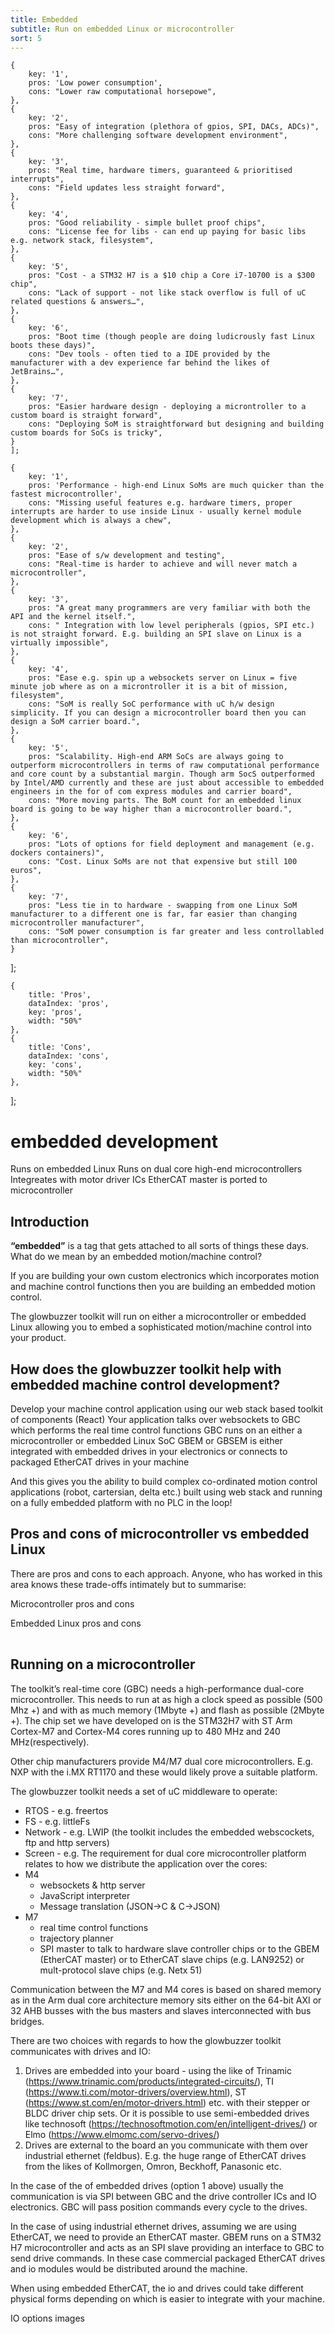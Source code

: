 ```yaml
---
title: Embedded
subtitle: Run on embedded Linux or microcontroller
sort: 5
---
```



    {
        key: '1',
        pros: 'Low power consumption',
        cons: "Lower raw computational horsepowe",
    },
    {
        key: '2',
        pros: "Easy of integration (plethora of gpios, SPI, DACs, ADCs)",
        cons: "More challenging software development environment",
    },
    {
        key: '3',
        pros: "Real time, hardware timers, guaranteed & prioritised interrupts",
        cons: "Field updates less straight forward",
    },
    {
        key: '4',
        pros: "Good reliability - simple bullet proof chips",
        cons: "License fee for libs - can end up paying for basic libs e.g. network stack, filesystem",
    },
    {
        key: '5',
        pros: "Cost - a STM32 H7 is a $10 chip a Core i7-10700 is a $300 chip",
        cons: "Lack of support - not like stack overflow is full of uC related questions & answers…",
    },
    {
        key: '6',
        pros: "Boot time (though people are doing ludicrously fast Linux boots these days)",
        cons: "Dev tools - often tied to a IDE provided by the manufacturer with a dev experience far behind the likes of JetBrains…",
    },
    {
        key: '7',
        pros: "Easier hardware design - deploying a microntroller to a custom board is straight forward",
        cons: "Deploying SoM is straightforward but designing and building custom boards for SoCs is tricky",
    }
    ];

    {
        key: '1',
        pros: 'Performance - high-end Linux SoMs are much quicker than the fastest microcontroller',
        cons: "Missing useful features e.g. hardware timers, proper interrupts are harder to use inside Linux - usually kernel module development which is always a chew",
    },
    {
        key: '2',
        pros: "Ease of s/w development and testing",
        cons: "Real-time is harder to achieve and will never match a microcontroller",
    },
    {
        key: '3',
        pros: "A great many programmers are very familiar with both the API and the kernel itself.",
        cons: "	Integration with low level peripherals (gpios, SPI etc.) is not straight forward. E.g. building an SPI slave on Linux is a virtually impossible",
    },
    {
        key: '4',
        pros: "Ease e.g. spin up a websockets server on Linux = five minute job where as on a microntroller it is a bit of mission, filesystem",
        cons: "SoM is really SoC performance with uC h/w design simplicity. If you can design a microcontroller board then you can design a SoM carrier board.",
    },
    {
        key: '5',
        pros: "Scalability. High-end ARM SoCs are always going to outperform microcontrollers in terms of raw computational performance and core count by a substantial margin. Though arm SocS outperformed by Intel/AMD currently and these are just about accessible to embedded engineers in the for of com express modules and carrier board",
        cons: "More moving parts. The BoM count for an embedded linux board is going to be way higher than a microcontroller board.",
    },
    {
        key: '6',
        pros: "Lots of options for field deployment and management (e.g. dockers containers)",
        cons: "Cost. Linux SoMs are not that expensive but still 100 euros",
    },
    {
        key: '7',
        pros: "Less tie in to hardware - swapping from one Linux SoM manufacturer to a different one is far, far easier than changing microcontroller manufacturer",
        cons: "SoM power consumption is far greater and less controllabled than microcontroller",
    }
];




    {
        title: 'Pros',
        dataIndex: 'pros',
        key: 'pros',
        width: "50%"
    },
    {
        title: 'Cons',
        dataIndex: 'cons',
        key: 'cons',
        width: "50%"
    },
];

# embedded development
<Tldr>
    <TldrItem>Runs on embedded Linux</TldrItem>
    <TldrItem>Runs on dual core high-end microcontrollers</TldrItem>
    <TldrItem>Integreates with motor driver ICs</TldrItem>
    <TldrItem>EtherCAT master is ported to microcontroller</TldrItem>
</Tldr>

## Introduction


**“embedded”** is a tag that gets attached to all sorts of things these days. What do we mean by an embedded motion/machine control?

If you are building your own custom electronics which incorporates motion and machine control functions then you are building an embedded motion control.

The glowbuzzer toolkit will run on either a microcontroller or embedded Linux allowing you to embed a sophisticated motion/machine control into your product.

## How does the glowbuzzer toolkit help with embedded machine control development?

<Timeline>
    <Timeline.Item>Develop your machine control application using our web stack based toolkit of components (React)</Timeline.Item>
    <Timeline.Item>Your application talks over websockets to GBC which performs the real time control functions</Timeline.Item>
    <Timeline.Item>GBC runs on an either a microcontroller or embedded Linux SoC</Timeline.Item>
    <Timeline.Item>GBEM or GBSEM is either integrated with embedded drives in your electronics or connects to packaged EtherCAT drives in your machine</Timeline.Item>
</Timeline>

And this gives you the ability to build complex co-ordinated motion control applications (robot, cartersian, delta etc.) built using web stack and running on a fully embedded platform with no PLC in the loop!


## Pros and cons of microcontroller vs embedded Linux
There are pros and cons to each approach. Anyone, who has worked in this area knows these trade-offs intimately but to summarise:

<Divider orientation="left"> Microcontroller pros and cons</Divider>
<Table dataSource={dataSourceMicrocontroller} columns={columns} bordered={true}/>

<Divider orientation="left"> Embedded Linux pros and cons</Divider>

<Table dataSource={dataSourceEmbeddedLinux} columns={columns} bordered={true}/>



## Running on a microcontroller

The toolkit’s real-time core (GBC) needs a high-performance dual-core microcontroller. This needs to run at as high a clock speed as possible (500 Mhz +) and with as much memory (1Mbyte +) and flash as possible (2Mbyte +).
The chip set we have developed on is the STM32H7 with ST Arm Cortex-M7 and Cortex-M4 cores running up to 480 MHz and 240 MHz(respectively).

Other chip manufacturers provide M4/M7 dual core microcontrollers. E.g. NXP with the i.MX RT1170 and these would likely prove a suitable platform.

The glowbuzzer toolkit needs a set of uC middleware to operate:
* RTOS - e.g. freertos
* FS - e.g. littleFs
* Network - e.g. LWIP (the toolkit includes the embedded webscockets, ftp  and http servers)
* Screen - e.g.
The requirement for dual core microcontroller platform relates to how we distribute the application over the cores:
* M4
    * websockets & http server
    * JavaScript interpreter
    * Message translation (JSON->C & C->JSON)
* M7
    * real time control functions
    * trajectory planner
    * SPI master to talk to hardware slave controller chips or to the GBEM (EtherCAT master) or to EtherCAT slave chips (e.g. LAN9252) or mult-protocol slave chips (e.g. Netx 51)

Communication between the M7 and M4 cores is based on shared memory as in the Arm dual core architecture memory sits either on the 64-bit AXI or 32 AHB busses with the bus masters and slaves interconnected with bus bridges.

There are two choices with regards to how the glowbuzzer toolkit communicates with drives and IO:
1. Drives are embedded into your board - using the like of Trinamic (https://www.trinamic.com/products/integrated-circuits/), TI (https://www.ti.com/motor-drivers/overview.html), ST (https://www.st.com/en/motor-drivers.html) etc. with their stepper or BLDC driver chip sets. Or it is possible to use semi-embedded drives like  technosoft (https://technosoftmotion.com/en/intelligent-drives/) or Elmo (https://www.elmomc.com/servo-drives/)
1. Drives are external to the board an you communicate with them over industrial ethernet (feldbus). E.g. the huge range of EtherCAT drives from the likes of Kollmorgen, Omron, Beckhoff, Panasonic etc.

In the case of the of embedded drives (option 1 above) usually the communication is via SPI between GBC and the drive controller ICs and IO electronics. GBC will pass position commands every cycle to the drives.


In the case of using industrial ethernet drives, assuming we are using EtherCAT, we need to provide an EtherCAT master. GBEM runs on a STM32 H7 microcontroller and acts as an SPI slave providing an interface to GBC to send drive commands. In these case commercial packaged EtherCAT drives and io modules would be distributed around the machine.


When using embedded EtherCAT, the io and drives could take different physical forms depending on which is easier to integrate with your machine.


IO options images
